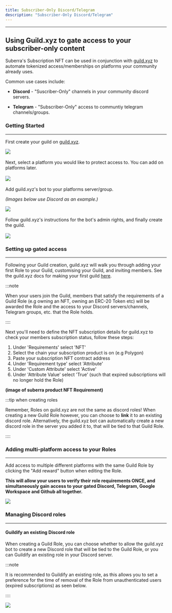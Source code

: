 ```yaml
---
title: Subscriber-Only Discord/Telegram
description: "Subscriber-Only Discord/Telegram"
---
```



---

## Using Guild.xyz to gate access to your subscriber-only content

Suberra's Subscription NFT can be used in conjunction with [guild.xyz](https://guild.xyz/) to automate tokenized access/memberships on platforms your community already uses.

Common use cases include:

- **Discord** - "Suscriber-Only" channels in your community discord servers.

- **Telegram** - "Subscriber-Only" access to communtiy telegram channels/groups.

### Getting Started

---

First create your guild on [guild.xyz](https://guild.xyz/).

<div style={{ flexBasis: "300px", flexGrow: "1", textAlign: "center" }}>
  <img src={Image1} style={{ alignSelf: "center", maxWidth: "70%" }} />
</div>

<br />
Next, select a platform you would like to protect access to. You can add on platforms
later.
<br />
<br />

<div style={{ flexBasis: "300px", flexGrow: "1", textAlign: "center" }}>
  <img src={Image2} style={{ alignSelf: "center", maxWidth: "70%" }} />
</div>

<br />
Add guild.xyz's bot to your platforms server/group.

_(Images below use Discord as an example.)_

<div style={{ flexBasis: "300px", flexGrow: "1", textAlign: "center" }}>
  <img src={Image3} style={{ alignSelf: "center", maxWidth: "70%" }} />
</div>

<br />
Follow guild.xyz's instructions for the bot's admin rights, and finally create the
guild.
<br />
<br />

<div style={{ flexBasis: "300px", flexGrow: "1", textAlign: "center" }}>
  <img src={Image4} style={{ alignSelf: "center", maxWidth: "70%" }} />
</div>

### Setting up gated access

---

Following your Guild creation, guild.xyz will walk you through adding your first Role to your Guild, customising your Guild, and inviting members. See the guild.xyz docs for making your first guild [here](https://docs.guild.xyz/guild/guides/readme#making-your-first-guild).

:::note

When your users join the Guild, members that satisfy the requirements of a Guild Role (e.g owning an NFT, owning an ERC-20
Token etc) will be awarded the Role and the access to your Discord servers/channels,
Telegram groups, etc. that the Role holds.

::::

Next you'll need to define the NFT subscription details for guild.xyz to check your members subscription status, follow these steps:

1. Under 'Requirements' select 'NFT'
2. Select the chain your subscription product is on (e.g Polygon)
3. Paste your subscription NFT contract address
4. Under 'Requirement type' select 'Attribute'
5. Under 'Custom Attribute' select 'Active'
6. Under 'Attribute Value' select 'True' (such that expired subscriptions will no longer hold the Role)

**(image of suberra product NFT Requirement)**

:::tip when creating roles

Remember, Roles on guild.xyz are not the same as discord roles! When creating a new Guild Role however, you can choose to **link** it to an existing discord role. Alternatively, the guild.xyz bot can automatically create a new discord role in the server you added it to, that will be tied to that Guild Role.

::::

### Adding multi-platform access to your Roles

---

Add access to multiple different platforms with the same Guild Role by clicking the "Add reward" button when editing the Role.

**This will allow your users to verify their role requirements ONCE, and simultaneously gain access to your gated Discord, Telegram, Google Workspace and Github all together.**

<div style={{ flexBasis: "300px", flexGrow: "1", textAlign: "center" }}>
  <img src={Image6} style={{ alignSelf: "center", maxWidth: "70%" }} />
</div>

### Managing Discord roles

---

#### Guildify an existing Discord role

When creating a Guild Role, you can choose whether to allow the guild.xyz bot to create a new Discord role that will be tied to the Guild Role, or you can Guildify an existing role in your Discord server.

:::note

It is recommended to Guildify an existing role, as this allows you to set a preference for the time of removal of the Role from unauthenticated users (expired subscriptions) as seen below.

::::

<div style={{ flexBasis: "300px", flexGrow: "1", textAlign: "center" }}>
  <img src={Image5} style={{ alignSelf: "center", maxWidth: "50%" }} />
</div>
